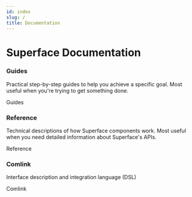 ```yaml
---
id: index
slug: /
title: Documentation
---
```



# Superface Documentation

<div class="row padding-bottom--lg">
  <div class="col col--6">
    <div class="card shadow">
      <div class="card__body">
        <h3>Guides</h3>
        <p>
          Practical step-by-step guides to help you achieve a specific goal. Most useful when you're trying to get something done.
        </p>
      </div>
      <div class="card__footer">
        <Link to="/getting-started" class="button button--primary button--block">Guides</Link>
      </div>
    </div>
  </div>

  <div class="col col--6">
    <div class="card shadow">
      <div class="card__body">
        <h3>Reference</h3>
        <p>
          Technical descriptions of how Superface components work. Most useful when you need detailed information about Superface's APIs.
        </p>
      </div>
      <div class="card__footer">
        <Link to="/reference" class="button button--primary button--block">Reference</Link>
      </div>
    </div>
  </div>
</div>

<div class="row">
  <div class="col col--6">
    <div class="card shadow">
      <div class="card__body">
        <h3>Comlink</h3>
        <p>
          Interface description and integration language (DSL)
        </p>
      </div>
      <div class="card__footer">
        <Link to="/comlink" class="button button--primary button--block">Comlink</Link>
      </div>
    </div>
  </div>

</div>
